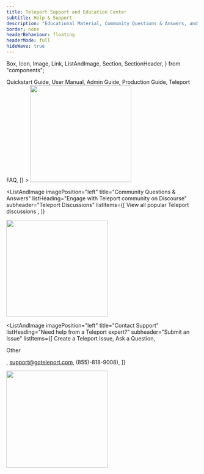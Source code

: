 ```yaml
---
title: Teleport Support and Education Center
subtitle: Help & Support
description: "Educational Material, Community Questions & Answers, and Contact Information."
border: none
headerBehaviour: floating
headerMode: full
hideWave: true
---
```



  Box,
  Icon,
  Image,
  Link,
  ListAndImage,
  Section,
  SectionHeader,
} from "components";

<SectionHeader
  bg="wave-on-gray"
  description={meta.description}
  kind="row"
  title={meta.title}
  subtitle={meta.subtitle}
  verticalResponsive={false}
/>

<Section bg="flatWhite">
<ListAndImage
  imagePosition="left"
  title="Education & Training"
  listHeading="Documentation and resources that can provide you with an immediate answer"
  subheader="Teleport Documentation"
  color="red"
  listItems={[
  <Link href="/docs/getting-started/" color="light-purple">Quickstart Guide</Link>,
  <Link href="/docs/server-access/guides/tsh/" color="light-purple">User Manual</Link>,
  <Link href="/docs/setup/admin/" color="light-purple">Admin Guide</Link>,
  <Link href="/docs/setup/deployments/" color="light-purple">Production Guide</Link>,
  <Link href="/docs/faq/" color="light-purple">Teleport FAQ</Link>,
  ]}
>

  <Image src="./assets/docs.png" width="265px" height="253px" />
</ListAndImage>

<ListAndImage
  imagePosition="left"
  title="Community Questions & Answers"
  listHeading="Engage with Teleport community on Discourse"
  subheader="Teleport Discussions"
  listItems={[
    <Link href="/docs/faq/" color="light-purple">
      <Icon name="question" size="sm" />
      View all popular Teleport discussions
    </Link>,
  ]}
>
  <Image src="./assets/question.png" width="265px" height="253px" />
</ListAndImage>

<ListAndImage
  imagePosition="left"
  title="Contact Support"
  listHeading="Need help from a Teleport expert?"
  subheader="Submit an Issue"
  listItems={[
      <Link href="https://github.com/gravitational/teleport/issues/new/choose" color="light-purple">Create a Teleport Issue</Link>,
      <Link href="https://github.com/gravitational/teleport/discussions" color="light-purple">Ask a Question</Link>,
    <p>Other</p>,
      <Link href="NEED_EMAIL_LINK" color="light-purple">support@goteleport.com</Link>,
      <Link href="NEED_PHONE_NUMBER_LINK" color="light-purple">(855)-818-9008)</Link>,
  ]}
>
  <Image src="./assets/ticket.png" width="265px" height="253px" />
</ListAndImage>
</Section>
